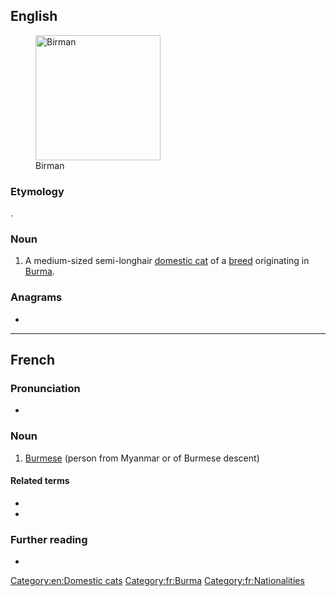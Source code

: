 {{also|birman}}
==English==
[[Image:Minerva-25.jpg|thumb|200px|Birman]]

===Etymology===
{{etyl|fr|en}} {{m|fr|birman||Burmese}}.

===Noun===
{{en-noun}}

# A medium-sized semi-longhair [[domestic cat]] of a [[breed]] originating in [[Burma]].

{{wikipedia|Birman}}
{{commonscat|Birman}}

===Anagrams===
* {{anagrams|en|a=abimnr|Bramin|NIBMAR|imbarn|minbar}}

[[Category:en:Domestic cats]]

----

==French==

===Pronunciation===
* {{audio|fr|LL-Q150 (fra)-0x010C-Birman.wav|Audio}}

===Noun===
{{fr-noun|m|f=Birmane}}

# [[Burmese]] (person from Myanmar or of Burmese descent)

====Related terms====
* {{l|fr|birman}}
* {{l|fr|Birmanie}}

===Further reading===
* {{R:TLFi}}

[[Category:fr:Burma]]
[[Category:fr:Nationalities]]